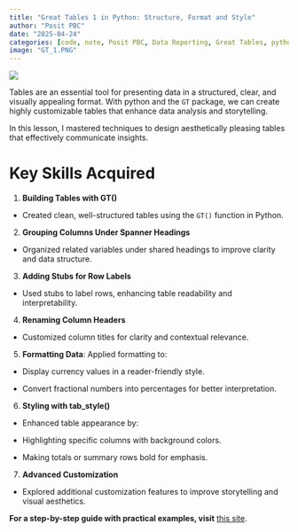 ```yaml
---
title: "Great Tables 1 in Python: Structure, Format and Style"
author: "Posit PBC"
date: "2025-04-24"
categories: [code, note, Posit PBC, Data Reporting, Great Tables, python]
image: "GT_1.PNG"
---
```


![](GT_1.PNG)

Tables are an essential tool for presenting data in a structured, clear, and visually appealing format. With python and the `GT` package, we can create highly customizable tables that enhance data analysis and storytelling.

In this lesson, I mastered techniques to design aesthetically pleasing tables that effectively communicate insights.

# Key Skills Acquired

1.  **Building Tables with GT()**

-   Created clean, well-structured tables using the `GT()` function in Python.

2.  **Grouping Columns Under Spanner Headings**

-   Organized related variables under shared headings to improve clarity and data structure.

3.  **Adding Stubs for Row Labels**

-   Used stubs to label rows, enhancing table readability and interpretability.

4.  **Renaming Column Headers**

-   Customized column titles for clarity and contextual relevance.

5.  **Formatting Data**: Applied formatting to:

-   Display currency values in a reader-friendly style.

-   Convert fractional numbers into percentages for better interpretation.

6.  **Styling with tab_style()**

-   Enhanced table appearance by:

-   Highlighting specific columns with background colors.

-   Making totals or summary rows bold for emphasis.

7.  **Advanced Customization**

-   Explored additional customization features to improve storytelling and visual aesthetics.

**For a step-by-step guide with practical examples, visit** [this site](https://lawaloa.github.io/Lesson_1/){target="_blank"}.
